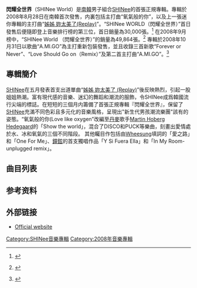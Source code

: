 {{Infobox album
| name       = SHINee World
| type       = 錄音室專輯
| artist     = [[SHINee|SHINee]]
| cover      = 
| released   = {{flagicon|South Korea}}{{Start date|2008|09|01}}
| recorded   = 2007-2008年
| genre      = 流行、舞曲、Contemporary R&B
| length     = 47:32 <small>（Version A & B）</small><br />56:55 <small>（Re-release）</small>
| language   = [[韓語|韓語]]
| label      = [[SM_Entertainment|SM Entertainment]], [[Avex_Trax|愛貝克思]]
| producer   = [[李秀滿|李秀滿]]
| reviews    = 
| prev_title = [[姊姊_妳太美了_(Replay)|Replay]]
| prev_year  = 2008
| next_title = [[ROMEO_(EP)|ROMEO]]
| next_year  = 2009
| misc       = {{Extra album cover
  | uppercaption  = 其他專輯封面
  | type          = studio
  | cover         = Shinee album versionb theshineeworld.jpg
  | lowercaption  = ''Shinee World'' B版本
}}{{Extra album cover
  | uppercaption  = 
  | type          = studio
  | cover         = Shinee album amigo.jpg
  | lowercaption  = ''AMIGO (愛上妳很辛苦)'' C版本 (Repackaged)
}}{{單曲
  | name          = '''SHINee World '''
  | type          = 錄音室專輯
  | single1       = 氧氣般的你（Love Like Oxygen）
  | single1date   = {{flagicon|South Korea}}2008年8月25日
  | single2       = AMIGO (愛上妳很辛苦)
  | single2date   = {{flagicon|South Korea}}2008年10月21日
  }}
}}
'''閃耀全世界'''（SHINee World）是[[南韓|南韓]]男子組合[[SHINee|SHINee]]的首張正規專輯。專輯於2008年8月28日在南韓首次發售，内裏包括主打曲“氧氣般的你”，以及上一張迷你專輯的主打曲“[[姊姊_妳太美了(Replay)|姊姊 妳太美了(Replay)]]”。“SHINee WORLD（閃耀全世界）”首日發售后便隨即登上音樂排行榜的第三位，首日銷量為30,000張。<ref>{{citeweb|url=http://www.miak.or.kr/stat/kpop_200808.htm|title=August Album Sales|publisher=Miak.or.kr|accessdate=2009-01-19|deadurl=yes|archiveurl=https://web.archive.org/web/20081211011829/http://www.miak.or.kr/stat/kpop_200808.htm|archivedate=2008-12-11}} </ref> 在2008年9月榜中，“SHINee World （閃耀全世界）”的銷量為49,864張。<ref>{{ko icon}} {{citeweb|url=http://www.miak.or.kr/stat/kpop_200809.htm|title=September Album Sales|publisher=Miak.or.kr|accessdate=2009-01-19|deadurl=yes|archiveurl=https://web.archive.org/web/20081203032946/http://www.miak.or.kr/stat/kpop_200809.htm|archivedate=2008-12-03}} </ref> 專輯於2008年10月31日以歌曲“A.MI.GO”為主打重新包裝發售，並且收錄三首新歌“Forever or Never”、“Love Should Go on（Remix）”及第二首主打曲“A.MI.GO”。<ref name="amigo">{{ko icon}} {{citeweb|url=http://kr.news.yahoo.com/service/news/shellview.htm?linkid=4&articleid=2008102610360042502&newssetid=1352|title=Shinee New Song, Amigo|publisher=|work=[[Yahoo!|Yahoo Korea]]|accessdate=2009-01-19|date=2008-10-26}}</ref>

==專輯簡介==
[[SHINee|SHINee]]在五月發表首支出道單曲“[[姊姊_妳太美了_(Replay)|姊姊 妳太美了 (Replay)]]”後反映熱烈，引起一股姐姐熱潮。富有現代感的音樂、迷幻的舞蹈和潮流的服飾，令SHINee成爲韓國流行尖端的標誌。在短短的三個月内籌備了首張正規專輯『閃耀全世界』，保留了[[SHINee|SHINee]]充滿不同色彩且多元化的音樂風格，呈現出"新生代男孩潮流樂團"該有的姿態。“氧氣般的你(Love like oxygen”改編至[[丹麥|丹麥]]歌手[[Martin_Hoberg_Hedegaard|Martin Hoberg Hedegaard]]的「Show the world」，混合了DISCO和PUCK等樂曲，刻畫出愛情處於水、冰和氧氣的三個不同階段。 其他矚目作包括由[[Wheesung|Wheesung]]填詞的「愛之路」和「One For Me」、[[金鐘鉉|鐘鉉]]的首支獨唱作品「Y Si Fuera Ella」和「In My Room-unplugged remix」。

==曲目列表==
{{Tracklist
| title1          = The SHINee World (Doo-Bop)
| lyrics1         = Young Jin Yoo
| music1          = Young Jin Yoo
| length1         = 3:55

| title2          = Sarangeh Gil (Love's Way)
| lyrics2         = 
| music2          = 
| length2         = 3:29
}}
{{Tracklist
| collapsed       = yes
| headline        = Repackage

| title1          = A.Mi.Go (Amigo)
| lyrics1         = Young Jin Yoo
| music1          = JV, [[Sean_Alexander|Sean Alexander]], Gabe Lopez, Rebel (Xperimental Music)
| length1         = 2:58

| title2          = Forever or Never
| lyrics2         = Seo Hyun Lim
| music2          = [[Remee|Mikkel Remee Sigvardt]], [[Thomas_Troelsen|Thomas Troelsen]]
| length2         = 3:10
}}
{{Tracklist
| title3          = Love Like Oxygen
| lyrics3         = Yoon Jung Kwon, Young-hu Kim (Xperimental Productions), Sigvardt, [[Lucas_Secon|Lucas Secon]], Troelsen
| music3          = Mikkel Remee Sigvardt, Lucas Secon, Thomas Troelsen, Yong-Hun Cho
| length3         = 3:54
}}
{{Tracklist
| collapsed       = yes
| headline        = Repackage

| title4          = Love Should Go On Plugged by DJ Oneshot
| lyrics4         = Yun Jae Lee
| music4          = Yun Jae Lee, DJ Oneshot (Remix)
| length4         = 3:01
}}
{{Tracklist
| title4          = Romantic
| lyrics4         = Yun Jae Lee
| music4          = Yun Jae Lee
| length4         = 4:55

| title5          = One For Me
| lyrics5         = [[Wheesung|Wheesung]] (Xperimental Music)
| music5          = Alex Cantrall (Xperimental Music)
| length5         = 3:25

| title6          = Graze
| lyrics6         = Jung Bae Kim
| music6          = [[Kenzie|Kenzie]]
| length6         = 3:37

| title7          = Last Gift (In My Room Prelude)
| lyrics7         = [[Ivy_(singer)|The Lighthouse]] (Xperimental Productions)
| music7          = Kater D (Xperimental Music), Tae Sung Kim (Xperimental Productions)
| length7         = 3:53

| title8          = Best Place
| lyrics8         = Suk Hong, Hae Hyung Park
| music8          = Suk Hong
| length8         = 3:44

| title9          = Y Si Fuera Ella
| lyrics9         = Kenzie, [[Alejandro_Sanz|Alejandro Sanz]]
| music9          = Kenzie
| length9         = 5:15

| title10         = Four Seasons
| lyrics10        = Yeon Jung Jang, Tae Sung Kim (Xperimental Productions)
| music10         = Martin Kember (Xperimental Music)
| length10        = 4:06

| title11         = In My Room (Unplugged Mix)
| lyrics11        = Young-hu Kim (Xperimental Productions)
| music11         = Kater D, Tae-Sung Kim (Xperimental Productions)
| length11        = 4:25

| title12         = 姐姐真漂亮 (Replay)
| lyrics12        = Young-hu Kim (Xperimental Productions)
| music12         = The Heavyweights
| length12        = 3:34
}}

==参考资料==
<references/>

==外部链接==
* [http://shinee.smtown.com/ Official website]

{{SHINee}}

{{DEFAULTSORT:Shinee World, The}}
[[Category:SHINee音樂專輯|Category:SHINee音樂專輯]]
[[Category:2008年音樂專輯|Category:2008年音樂專輯]]